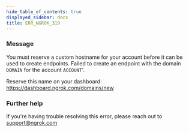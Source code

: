 ```yaml
---
hide_table_of_contents: true
displayed_sidebar: docs
title: ERR_NGROK_319
---
```


### Message

You must reserve a custom hostname for your account before it can be used to create endpoints.
Failed to create an endpoint with the domain `DOMAIN` for the account `ACCOUNT`'.

Reserve this name on your dashboard: https://dashboard.ngrok.com/domains/new

<ErrorDetails />

### Further help

If you're having trouble resolving this error, please reach out to [support@ngrok.com](mailto:support@ngrok.com?subject=Help%20with%20ERR_NGROK_319)
